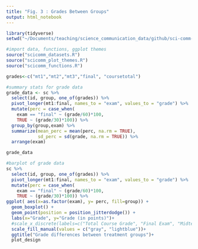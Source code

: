 ```yaml
---
title: "Fig. 3 : Grades Between Groups"
output: html_notebook
---
```

```r
library(tidyverse)
setwd("~/Documents/teaching/science_communication_data/github/sci-comm-data-analysis/") #set working directory

#import data, functions, ggplot themes
source("scicomm_datasets.R")
source("scicomm_plot_themes.R")
source("scicomm_functions.R") 
```

```r
grades<-c("mt1","mt2","mt3","final", "coursetotal")

#summary stats for grade data
grade_data <- sc %>%
  select(id, group, one_of(grades)) %>%
  pivot_longer(mt1:final, names_to = "exam", values_to = "grade") %>%
  mutate(perc = case_when(
    exam == "final" ~ (grade/60)*100,
    TRUE ~ (grade/30)*100)) %>%
  group_by(group,exam) %>%
  summarize(mean_perc = mean(perc, na.rm = TRUE), 
            sd_perc = sd(grade, na.rm = TRUE)) %>%
  arrange(exam)

grade_data

#barplot of grade data 
sc %>%
  select(id, group, one_of(grades)) %>%
  pivot_longer(mt1:final, names_to = "exam", values_to = "grade") %>%
  mutate(perc = case_when(
    exam == "final" ~ (grade/60)*100,
    TRUE ~ (grade/30)*100)) %>%
ggplot( aes(x=as.factor(exam), y= perc, fill=group)) +
  geom_boxplot() +  
  geom_point(position = position_jitterdodge()) + 
  labs(x="Grade", y="Grade (in points)")+
  #scale_x_discrete(labels=c("Total Course Grade", "Final Exam", "Midterm 1", "Midterm 2", "Midterm 3"))+
  scale_fill_manual(values = c("gray", "lightblue"))+
  ggtitle("Grade differences between treatment groups")+
  plot_design
```

